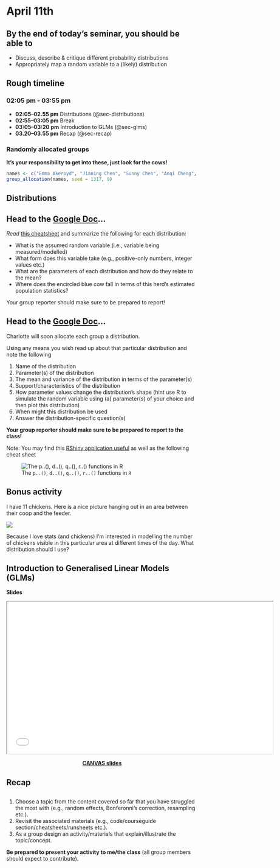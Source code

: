 # April 11th


::: {.callout-tip}
## By the end of today's seminar, you should be able to
 + Discuss, describe & critique different probability distributions 
 + Appropriately map a random variable to a (likely) distribution
:::

## Rough timeline

### **02:05 pm - 03:55 pm** 

 + **02:05–02.55 pm** Distributions (@sec-distributions)
 + **02:55–03:05 pm** Break
 + **03:05–03:20 pm** Introduction to GLMs (@sec-glms)
 + **03.20–03.55 pm** Recap (@sec-recap)


### Randomly allocated groups

**It's your responsibility to get into these, just look for the cows!**

```r
names <- c("Emma Akeroyd", "Jianing Chen", "Sunny Chen", "Anqi Cheng", "Barnaby Clegg-Shaw", "Francesca Domanska", "Shoule Du", "Yi Han", "Shuxiang He", "Daneshajeya Jeyavalan", "Alex Johnson", "Karie Labidon", "He Li", "Zichang Li", "Happy Liang", "Jiaxin Liu", "Leyang Liu", "Angel Loh", "Hnin Lwin", "Yue Ma", "Congkai Meng", "Robert Mihok", "Laura Munck", "Lana Najar", "Vivian Qian", "Pikitangarangi Ratapu", "Yogapriya", "Antonia Schebek-Fuerstenberg", "Keyi Sun", "Charlotte Sutton", "Julia Thain", "Yingyi Wang", "Yutong Wang", "Ziyi Wang", "Yutao Yang", "Tongzheng Yao", "Xinyue Zhang", "Zhixiao Zhang")
group_allocation(names, seed = 1317, 9)
```

## Distributions {#sec-distributions}

:::{.callout-warning icon=false}
## <i class="fa fa-question-circle" aria-hidden="true"></i> <i class="fa fa-users" aria-hidden="true"></i> <i class="fa fa-pencil-square" aria-hidden="true"></i> Head to the [Google Doc](https://docs.google.com/document/d/1D50lbL0gYLSoJ9kC260e9enbWaOSUWdqJ-J7dBDgAAA/edit?usp=sharing)...

*Read* [this cheatsheet](https://raw.githubusercontent.com/BIOSCI738/cowstats/main/img/distributions.png) and summarize the following for each distribution:

 + What is the assumed random variable (i.e., variable being measured/modelled)
 + What form does this variable take (e.g., positive-only numbers, integer values etc.)
 + What are the parameters of each distribution and how do they relate to the mean?
 + Where does the encircled blue cow fall in terms of this herd's estimated population statistics?
 
Your group reporter should make sure to be prepared to report!
 
:::


:::{.callout-warning icon=false}
## <i class="fa fa-question-circle" aria-hidden="true"></i> <i class="fa fa-users" aria-hidden="true"></i> <i class="fa fa-pencil-square" aria-hidden="true"></i> Head to the [Google Doc](https://docs.google.com/document/d/1D50lbL0gYLSoJ9kC260e9enbWaOSUWdqJ-J7dBDgAAA/edit?usp=sharing)...

Charlotte will soon allocate each group a distribution.

Using any means you wish read up about that particular distribution and note the following 

  1. Name of the distribution
  2. Parameter(s) of the distribution
  3. The mean and variance of the distribution in terms of the parameter(s)
  4. Support/characteristics of the distribution
  5. How parameter values change the distribution’s shape (hint use R to simulate the random variable using (a) parameter(s) of your choice and then plot this distribution)
  6. When might this distribution be used
  7. Answer the distribution-specific question(s)
  
**Your group reporter should make sure to be prepared to report to the class!**

Note: You may find this [RShiny application useful](https://cmjt.shinyapps.io/probable/) as well as the following cheat sheet

![The `p..()`, `d..()`, `q..()`, `r..()` functions in `R`](runsheets/img/pdqr.png)


:::


::: {.callout-note}
## Bonus activity  

I have 11 chickens. Here is a nice picture hanging out in an area between their coop and the feeder.

![](runsheets/img/hens.JPG)

Because I love stats (and chickens) I'm interested in modelling the number of chickens visible in this particular area at different times of the day. What distribution should I use?
:::

## Introduction to Generalised Linear Models (GLMs) {#sec-glms}

**Slides**

<p align="center">
<iframe src="slides/06-01-intro_to_glms.pdf" height="400" width="700" title="Introduction to Generalised Linear Models"></iframe>
</p>
<p align="center">
[**CANVAS slides**](https://canvas.auckland.ac.nz/courses/120054/files/15131336?module_item_id=2590952)
</p>


## Recap {#sec-recap}

:::{.callout-warning icon=false}
## <i class="fa fa-question-circle" aria-hidden="true"></i> <i class="fa fa-users" aria-hidden="true"></i> <i class="fa fa-pencil-square" aria-hidden="true"></i>
1. Choose a topic from the content covered so far that you have struggled the most with (e.g., random effects, Bonferonni's correction, resampling etc.).
2. Revisit the associated materials (e.g., code/courseguide section/cheatsheets/runsheets etc.).
3. As a group design an activity/materials that explain/illustrate the topic/concept.


**Be prepared to present your activity to me/the class** (all group members should expect to contribute).

:::
